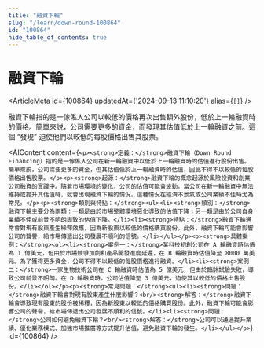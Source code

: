 ```yaml
---
title: "融資下輪"
slug: "/learn/down-round-100864"
id: "100864"
hide_table_of_contents: true
---
```



# 融資下輪

<ArticleMeta id={100864} updatedAt={'2024-09-13 11:10:20'} alias={`[]`} />
<div className='border-solid border-b border-t-0 my-4 border-[var(--ifm-color-gray-300)]' />

融資下輪指的是一傢俬人公司以較低的價格再次出售額外股份，低於上一輪融資時的價格。簡單來説，公司需要更多的資金，而發現其估值低於上一輪融資之前。這個 “發現” 迫使他們以較低的每股價格出售其股票。

<AIContent content={`<p><strong>定義：</strong>融資下輪（Down Round Financing）指的是一傢俬人公司在新一輪融資中以低於上一輪融資時的估值進行股份出售。簡單來説，公司需要更多的資金，但其估值低於上一輪融資時的估值，因此不得不以較低的每股價格出售股票。</p><p><strong>起源：</strong>融資下輪的概念起源於風險投資和創業公司融資的實踐中。隨着市場環境的變化，公司的估值可能會波動。當公司在新一輪融資中無法維持或提升其估值時，就會出現融資下輪的情況。這種情況在經濟不景氣或公司業績不佳時尤為常見。</p><p><strong>類別與特點：</strong><ul><li><strong>類別：</strong>融資下輪主要分為兩類：一類是由於市場整體環境惡化導致的估值下降；另一類是由於公司自身業績不佳或前景不明朗導致的估值下降。</li><li><strong>特點：</strong>融資下輪通常會對現有股東產生稀釋效應，因為新股東以較低的價格購買股份。此外，融資下輪可能會影響公司的聲譽，給市場傳遞出公司發展不順利的信號。</li></ul></p><p><strong>具體案例：</strong><ol><li><strong>案例一：</strong>某科技初創公司在 A 輪融資時估值為 1 億美元，但由於市場競爭加劇和產品開發進度延遲，在 B 輪融資時估值降至 8000 萬美元。為了獲得更多資金，公司不得不以較低的每股價格進行融資。</li><li><strong>案例二：</strong>一家生物技術公司在 C 輪融資時估值為 5 億美元，但由於臨牀試驗失敗，導致公司前景不明朗。在 D 輪融資時，公司估值降至 3 億美元，迫使其以較低的價格出售股份。</li></ol></p><p><strong>常見問題：</strong><ul><li><strong>問題：</strong>融資下輪會對現有股東產生什麼影響？<br/><strong>解答：</strong>融資下輪會導致現有股東的股份被稀釋，因為新股東以較低的價格購買股份。此外，融資下輪可能會影響公司的聲譽，給市場傳遞出公司發展不順利的信號。</li><li><strong>問題：</strong>公司如何避免融資下輪？<br/><strong>解答：</strong>公司可以通過提升業績、優化業務模式、加強市場推廣等方式提升估值，避免融資下輪的發生。</li></ul></p>`} id={100864} />
